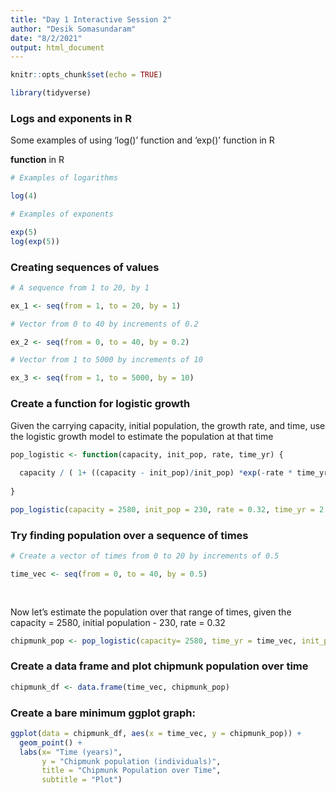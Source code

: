 ```yaml
---
title: "Day 1 Interactive Session 2"
author: "Desik Somasundaram"
date: "8/2/2021"
output: html_document
---
```


```r
knitr::opts_chunk$set(echo = TRUE)

library(tidyverse)
```

### Logs and exponents in R

Some examples of using 'log()' function and 'exp()' function in R

**function** in R

```r
# Examples of logarithms

log(4)

# Examples of exponents

exp(5)
log(exp(5))
```

### Creating sequences of values

```r
# A sequence from 1 to 20, by 1

ex_1 <- seq(from = 1, to = 20, by = 1)

# Vector from 0 to 40 by increments of 0.2

ex_2 <- seq(from = 0, to = 40, by = 0.2)

# Vector from 1 to 5000 by increments of 10

ex_3 <- seq(from = 1, to = 5000, by = 10)

```


### Create a function for logistic growth

Given the carrying capacity, initial population, the growth rate, and time, use the logistic growth model to estimate the population at that time

```r
pop_logistic <- function(capacity, init_pop, rate, time_yr) {
  
  capacity / ( 1+ ((capacity - init_pop)/init_pop) *exp(-rate * time_yr))
  
}

pop_logistic(capacity = 2580, init_pop = 230, rate = 0.32, time_yr = 2.4)
```
### Try finding population over a sequence of times

```r
# Create a vector of times from 0 to 20 by increments of 0.5

time_vec <- seq(from = 0, to = 40, by = 0.5)
  
  
```

Now let's estimate the population over that range of times, given the capacity = 2580, initial population - 230, rate = 0.32


```r
chipmunk_pop <- pop_logistic(capacity= 2580, time_yr = time_vec, init_pop = 230, rate = 0.32)
```

### Create a data frame and plot chipmunk population over time

```r

chipmunk_df <- data.frame(time_vec, chipmunk_pop)


```

### Create a bare minimum ggplot graph:

```r

ggplot(data = chipmunk_df, aes(x = time_vec, y = chipmunk_pop)) + 
  geom_point() +
  labs(x= "Time (years)",
       y = "Chipmunk population (individuals)",
       title = "Chipmunk Population over Time",
       subtitle = "Plot")

```

